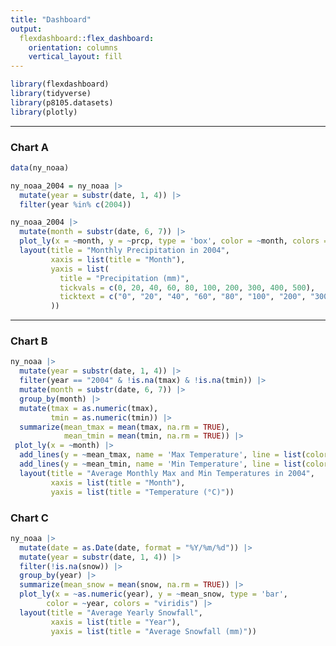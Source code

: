 ```yaml
---
title: "Dashboard"
output: 
  flexdashboard::flex_dashboard:
    orientation: columns
    vertical_layout: fill
---
```


```r
library(flexdashboard)
library(tidyverse)
library(p8105.datasets)
library(plotly)
```


-----------------------------------------------------------------------

### Chart A
```r
data(ny_noaa)

ny_noaa_2004 = ny_noaa |>
  mutate(year = substr(date, 1, 4)) |>
  filter(year %in% c(2004))

ny_noaa_2004 |>
  mutate(month = substr(date, 6, 7)) |>
  plot_ly(x = ~month, y = ~prcp, type = 'box', color = ~month, colors = "viridis") |>
  layout(title = "Monthly Precipitation in 2004",
         xaxis = list(title = "Month"),
         yaxis = list(
           title = "Precipitation (mm)",
           tickvals = c(0, 20, 40, 60, 80, 100, 200, 300, 400, 500),  
           ticktext = c("0", "20", "40", "60", "80", "100", "200", "300", "400", "500")  
         ))

```


-----------------------------------------------------------------------

### Chart B
```r
ny_noaa |>
  mutate(year = substr(date, 1, 4)) |>
  filter(year == "2004" & !is.na(tmax) & !is.na(tmin)) |>
  mutate(month = substr(date, 6, 7)) |> 
  group_by(month) |>
  mutate(tmax = as.numeric(tmax), 
         tmin = as.numeric(tmin)) |>
  summarize(mean_tmax = mean(tmax, na.rm = TRUE), 
            mean_tmin = mean(tmin, na.rm = TRUE)) |>
 plot_ly(x = ~month) |>
  add_lines(y = ~mean_tmax, name = 'Max Temperature', line = list(color = 'red')) |>
  add_lines(y = ~mean_tmin, name = 'Min Temperature', line = list(color = 'blue')) |>
  layout(title = "Average Monthly Max and Min Temperatures in 2004",
         xaxis = list(title = "Month"),
         yaxis = list(title = "Temperature (°C)"))


```

### Chart C
```r
ny_noaa |>
  mutate(date = as.Date(date, format = "%Y/%m/%d")) |>
  mutate(year = substr(date, 1, 4)) |>
  filter(!is.na(snow)) |>
  group_by(year) |>
  summarize(mean_snow = mean(snow, na.rm = TRUE)) |>
  plot_ly(x = ~as.numeric(year), y = ~mean_snow, type = 'bar', 
        color = ~year, colors = "viridis") |>
  layout(title = "Average Yearly Snowfall",
         xaxis = list(title = "Year"),
         yaxis = list(title = "Average Snowfall (mm)"))
```

